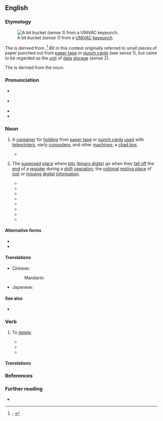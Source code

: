 {{also|bitbucket|bit-bucket}}

==English==
{{was wotd|2020|December|2}}

===Etymology===
[[File:Univac bit bucket.JPG|thumb|A bit bucket ''(sense 1)'' from a [[UNIVAC]] [[keypunch]].]]

The {{glossary|noun}} is derived from {{compound|en|bit|t1=small amount of something; smallest unit of storage in a digital computer, consisting of a binary digit|bucket}}.<ref>{{R:OED Online|pos=n|id=309542|date=March 2012|nodot=1}}; {{R:Lexico|pos=n}}</ref> ''Bit'' in this context originally referred to small pieces of paper punched out from [[paper tape]] or [[punch card]]s (see sense 1), but came to be regarded as the [[unit]] of [[datum|data]] [[storage]] (sense 2).

The {{glossary|verb}} is derived from the noun.

===Pronunciation===
* {{a|RP}} {{IPA|en|/ˈbɪt ˌbʌkɪt/|/-kət/}}
* {{a|GA}} {{IPA|en|/ˈbɪt ˌbʌkət/}}
* {{audio|en|En-au-bit bucket.ogg|Audio (AU)}}
* {{hyphenation|en|bit buck|et}}

===Noun===
{{en-noun}} {{term-label|en|computing}}

# {{lb|en|historical}} A [[container]] for [[hold#Verb|holding]] {{l|en|chad|t=[[small]] [[punch out|punched-out]] [[piece#Noun|pieces]] of [[paper#Noun|paper]]}} from [[paper tape]] or [[punch card]]s [[use#Verb|used]] with [[teleprinter]]s, early [[computer]]s, and other [[machine#Noun|machines]]; a [[chad box]].
#* {{quote-book|en|author=Donald I. Cutler|chapter=6|title=Introduction to Computer Programming|location=Englewood Cliffs, N.J.|publisher=[[w:Prentice Hall|Prentice-Hall]]|year=1964|section=footnote 1|page=108|oclc=803034371|passage=The lost bits fall into a container called a '''bit bucket'''. They are emptied periodically and the collected bits are used for confetti at weddings, parties, and other festive occasions.}}
# {{lb|en|by extension|humorous|slang}} The [[supposed#Adjective|supposed]] [[place#Noun|place]] where [[bit#Noun|bits]] ([[binary digit]]s) go when they [[fall off]] the [[end#Noun|end]] of a [[register#Noun|register]] during a [[shift]] [[operation]]; the [[notional]] [[resting place]] of [[lost#Adjective|lost]] or [[missing#Adjective|missing]] [[digital]] [[information]].
#: {{synonyms|en|black hole|byte bucket|memory hole}}
#* {{quote-book|en|title=Fully Encoded, 9046 × N, Random Access Write-Only-Memory: Final Specification|archiveurl=https://web.archive.org/web/20120316141638/http://www.national.com/rap/files/datasheet.pdf|archivedate=16 March 2012|series=Signetics|seriesvolume=25120|location=[Sunnyvale, Calif.]|publisher={{w|Signetics}}|year=[1972]|page=1|column=1|passage=Applications [...] Overflow register ('''bit bucket''')|footer={{small|A humorous [[datasheet]] for a non-existent product.}}}}
#* {{quote-journal|en|author=Steve Rosenthal|title=Glossary: Rosenthal’s ABCs|editor=Maggie Canon|magazine=[[w:InfoWorld|InfoWorld: The Newsweekly for Microcomputer Users]]|location=Framingham, Mass.|publisher=Popular Computing|date=23 May 1983|volume=5|issue=21|page=77|pageurl=https://books.google.com/books?id=4i8EAAAAMBAJ&pg=PA77|column=1|issn=0199-6649|oclc=993902398|passage='''''bit bucket''''' – the term for a routine or circuit that accepts binary signals and produces no output. '''Bit buckets''' are used for testing and to stand in for routines or circuits that have not been implemented at that particular point.}}
#* {{quote-journal|en|author=Erik Sandberg-Diment|title=Personal computing: Parity: An elegantly simple approach to errors|newspaper={{w|The New York Times}}|archiveurl=https://web.archive.org/web/20200227135254/https://www.nytimes.com/1985/07/09/science/personal-computing-parity-an-elegantly-simple-approach-to-errors.html|archivedate=27 February 2020|location=New York, N.Y.|publisher={{w|The New York Times Company}}|date=9 July 1985|section=section C|page=4|issn=0362-4331|oclc=971436363|passage=Inside the computer, every time a byte moves from one component to another the hardware performs a parity check by counting the number of ones. [...] But let's say a power surge or some other line noise is picked up by the computer and the byte is scrambled. [...] The errant byte, having failed the parity test, is unceremoniously dumped into the '''bit bucket''', the computer's wastepaper basket.}}
#* {{quote-journal|en|author=W. Paul Blase|title=No harmless hacker he|newspaper={{w|The Washington Post}}|archiveurl=https://web.archive.org/web/20171123173709if_/https://www.washingtonpost.com/archive/opinions/1990/02/17/no-harmless-hacker-he/46728304-40ba-4899-96a2-3f67742f4923/|archivedate=23 November 2017|location=Washington, D.C.|publisher=[[w:Graham Holdings Company|The Washington Post Company]]|date=17 February 1990|issn=0190-8286|oclc=638319713|passage=Fortunately, "RTM" &#91;{{w|Robert Tappan Morris}}&#93; was not out to deliberately cause damage. What would have happened if he had been? Millions of dollars in time and research data gone into the '''bit-bucket'''?}}
#* {{quote-journal|en|author=Joan C. Horvath|authorlink=Joan Horvath|title=Spacecraft Autonomy Issues: Present and Future|journal={{w|Journal of the British Interplanetary Society}}|archiveurl=https://web.archive.org/web/20201202202920/https://trs.jpl.nasa.gov/bitstream/handle/2014/30845/95-0706.pdf|archivedate=2 December 2020|location=London|publisher={{w|British Interplanetary Society}}|year=1995|year_published=1996|volume=49|issue=6|page=218|column=1|issn=0007-084X|oclc=643576289|passage=An alternative is for the automated spacecraft to assume that tracking is always available and to have the spacecraft take its data and return it accepting that some fraction of the time communication will in fact not be available. Science data would then go into the "'''bit bucket'''." Since current spacecraft are complex and expensive, the latter solution is rarely used (intentionally!) today.}}
#* {{quote-book|en|author=Scott Mann|author2=Ellen L. Mitchell|chapter=Packet Filtering with ipchains|title=Linux System Security: An Administrator’s Guide to Open Source Security Tools|series=Prentice Hall Series in Computer Networking and Distributed Systems|edition=2nd|location=Upper Saddle River, N.J.|publisher=[[w:Prentice Hall|Prentice Hall PTR]]|year=2000|page=438|pageurl=https://books.google.com/books?id=yiwxWC71dKMC&pg=PA438|isbn=978-0-13-015807-9|passage=When a packet arrives, the first thing that is done is a cyclic redundancy check [...]. If the CRC does not match the one carried in the frame, then the packet is destroyed (sent to the "'''Bit Bucket'''" in Figure 16.1).}}
#* {{quote-book|en|author=Mark Schubin|chapter=A Digital Primer, Schubin-style|editors=John Rice and Brian McKernan|title=Creating Digital Content: Video Production for Web, Broadcast, and Cinema|location=New York, N.Y.|publisher=[[w:McGraw-Hill Education|McGraw-Hill]]|year=2002|page=21|pageurl=https://books.google.com/books?id=rIVQshWRVrgC&pg=PA21|doi=10.1036/0071420835|isbn=978-0-07-137744-7|passage=In [John] Watkinson's view, all recording should be done in non-specific "'''bit buckets'''," with a computer figuring out what got recorded where and when.}}
#* {{quote-book|en|author=Frank O’Brien|chapter=The AGC Hardware|editor=John Mason|title=The Apollo Guidance Computer: Architecture and Operation|series=Springer–Praxis Books in Space Exploration|location=Berlin; Heidelberg|publisher=[[w:Springer Science+Business Media|Springer]]; Chichester, West Sussex: Praxis Publishing|year=2010|page=45|pageurl=https://books.google.com/books?id=3fKzL0HfJp4C&pg=PA45|isbn=978-1-4419-0876-6|passage=Shifting the contents of the register one bit to the right places a zero in the leftmost bit location and discards the rightmost bit. Conversely, a left-shift pads the rightmost bit with a zero and the upper, leftmost bit falls off into the "'''bit bucket'''".}}

====Alternative forms====
* {{l|en|bitbucket}}
* {{l|en|bit-bucket}}

====Translations====
{{trans-top|container for holding chad from paper tape or punch cards}}
{{trans-mid}}
{{trans-bottom}}

{{trans-top|supposed place where bits go when they fall off the end of a register during a shift operation}}
* Chinese:
*: Mandarin: {{t|cmn|比特垃圾桶|tr=bǐtèlājītǒng}}
{{trans-mid}}
* Japanese: {{t|ja|ビットバケツ}}
{{trans-bottom}}

====See also====
* {{l|en|/dev/null}}

===Verb===
{{en-verb}}

# {{lb|en|transitive|computing|humorous|slang}} To [[delete#Verb|delete]].
#* {{quote-book|en|title=1970 WESCON Technical Papers: Western Electronic Show and Convention: Papers Presented at the Western Electronic Show and Convention in Los Angeles, California, August 25–28, 1970|location=Los Angeles, Calif.|publisher=WESCON|year=1970|page=[''unknown'']|column=1|oclc=35501360|passage=This DSC receives all inputs and performs all computations in synchronization with the online computer; however, the DSC outputs are "'''bit bucketed'''."}}
#* {{quote-journal|en|author=Lou Grinzo|magazine=Software Development|location=San Francisco, Calif.|publisher={{w|Miller Freeman}}|year=1996|volume=4|page=30|column=1|issn=1070-8588|oclc=832644717|passage=When the program is pressed into heavier duty it simply can't hold the entire list in memory, so someone else has to "open up the code" and perform major, instead of minor, surgery. This only increases the chances that the program will be '''bitbucketed''' rather than updated.}}
#* {{quote-newsgroup|en|author=Matthew N. Dodd|title=Anti-spam e-mail addresses|newsgroup=comp.os.vms|url=https://groups.google.com/g/comp.os.vms/c/jC9LPxW_A4c/m/cexofKzAo54J|date=30 September 1997|passage=I think the only good form of email address munging is a plussed email address as I have in this message. While I am not automatically '''bitbucketing''' email addressed in this way, it does keep it from hitting my inbox and demanding my immediate attention.}}

====Translations====
{{trans-see|to delete|delete}}

===References===
<references/>

===Further reading===
* {{pedia}}